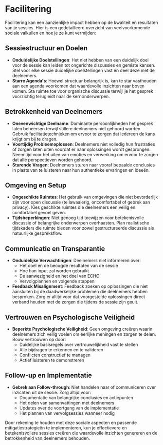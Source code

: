 # Facilitering
Facilitering kan een aanzienlijke impact hebben op de kwaliteit en resultaten van je sessies. Hier is een gedetailleerd overzicht van veelvoorkomende sociale valkuilen en hoe je ze kunt vermijden:

## Sessiestructuur en Doelen
- **Onduidelijke Doelstellingen**: Het niet hebben van een duidelijk doel voor de sessie kan leiden tot ongerichte discussies en gemiste kansen. Stel voor elke sessie duidelijke doelstellingen vast en deel deze met de deelnemers.
- **Starre Agenda's**: Hoewel structuur belangrijk is, kan te star vasthouden aan een agenda voorkomen dat waardevolle inzichten naar boven komen. Sta ruimte toe voor organische discussie terwijl je het gesprek voorzichtig terugleidt naar de kernonderwerpen.

## Betrokkenheid van Deelnemers
- **Onevenwichtige Deelname**: Dominante persoonlijkheden het gesprek laten beheersen terwijl stillere deelnemers niet gehoord worden. Gebruik facilitatietechnieken om ervoor te zorgen dat iedereen de kans krijgt om bij te dragen.
- **Voortijdig Probleemoplossen**: Deelnemers niet volledig hun frustraties of zorgen laten uiten voordat er naar oplossingen wordt gesprongen. Neem tijd voor het uiten van emoties en verwerking om ervoor te zorgen dat alle perspectieven worden gehoord.
- **Sturende Vragen**: Deelnemers sturen naar vooraf bepaalde conclusies in plaats van te luisteren naar hun authentieke ervaringen en ideeën.

## Omgeving en Setup
- **Ongeschikte Ruimtes**: Het gebruik van omgevingen die niet bevorderlijk zijn voor open discussie (te lawaaierig, oncomfortabel of gebrek aan privacy). Kies geschikte ruimtes die deelnemers een veilig en comfortabel gevoel geven.
- **Tijdsbeperkingen**: Niet genoeg tijd toewijzen voor betekenisvolle discussie of belangrijke onderwerpen overhaasten. Plan realistische tijdskaders die ruimte bieden voor zowel gestructureerde discussie als natuurlijke gespreksflow.

## Communicatie en Transparantie
- **Onduidelijke Verwachtingen**: Deelnemers niet informeren over:
  - Het doel en de beoogde resultaten van de sessie
  - Hoe hun input zal worden gebruikt
  - De aanwezigheid en het doel van ECHO
  - Vervolgplannen en volgende stappen
- **Feedback Misalignment**: Feedback zoeken op oplossingen die niet aansluiten bij de daadwerkelijke problemen die deelnemers hebben besproken. Zorg er altijd voor dat voorgestelde oplossingen direct verband houden met de zorgen die tijdens de sessie zijn geuit.

## Vertrouwen en Psychologische Veiligheid
- **Beperkte Psychologische Veiligheid**: Geen omgeving creëren waarin deelnemers zich veilig voelen om eerlijke meningen en zorgen te delen. Bouw vertrouwen op door:
  - Duidelijke basisregels over vertrouwelijkheid vast te stellen
  - Alle bijdragen te erkennen en te valideren
  - Conflicten constructief te managen
  - Actief luisteren te demonstreren

## Follow-up en Implementatie
- **Gebrek aan Follow-through**: Niet handelen naar of communiceren over inzichten uit de sessie. Zorg altijd voor:
  - Documentatie van belangrijke conclusies en actiepunten
  - Het delen van samenvattingen met deelnemers
  - Updates over de voortgang van de implementatie
  - Het plannen van vervolgsessies wanneer nodig

Door rekening te houden met deze sociale aspecten en passende mitigatiestrategieën te implementeren, kun je effectievere en betekenisvollere sessies creëren die waardevolle inzichten genereren en de betrokkenheid van deelnemers behouden. 